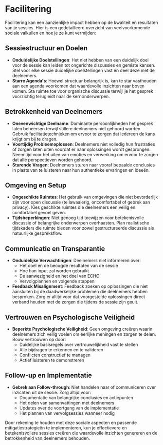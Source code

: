 # Facilitering
Facilitering kan een aanzienlijke impact hebben op de kwaliteit en resultaten van je sessies. Hier is een gedetailleerd overzicht van veelvoorkomende sociale valkuilen en hoe je ze kunt vermijden:

## Sessiestructuur en Doelen
- **Onduidelijke Doelstellingen**: Het niet hebben van een duidelijk doel voor de sessie kan leiden tot ongerichte discussies en gemiste kansen. Stel voor elke sessie duidelijke doelstellingen vast en deel deze met de deelnemers.
- **Starre Agenda's**: Hoewel structuur belangrijk is, kan te star vasthouden aan een agenda voorkomen dat waardevolle inzichten naar boven komen. Sta ruimte toe voor organische discussie terwijl je het gesprek voorzichtig terugleidt naar de kernonderwerpen.

## Betrokkenheid van Deelnemers
- **Onevenwichtige Deelname**: Dominante persoonlijkheden het gesprek laten beheersen terwijl stillere deelnemers niet gehoord worden. Gebruik facilitatietechnieken om ervoor te zorgen dat iedereen de kans krijgt om bij te dragen.
- **Voortijdig Probleemoplossen**: Deelnemers niet volledig hun frustraties of zorgen laten uiten voordat er naar oplossingen wordt gesprongen. Neem tijd voor het uiten van emoties en verwerking om ervoor te zorgen dat alle perspectieven worden gehoord.
- **Sturende Vragen**: Deelnemers sturen naar vooraf bepaalde conclusies in plaats van te luisteren naar hun authentieke ervaringen en ideeën.

## Omgeving en Setup
- **Ongeschikte Ruimtes**: Het gebruik van omgevingen die niet bevorderlijk zijn voor open discussie (te lawaaierig, oncomfortabel of gebrek aan privacy). Kies geschikte ruimtes die deelnemers een veilig en comfortabel gevoel geven.
- **Tijdsbeperkingen**: Niet genoeg tijd toewijzen voor betekenisvolle discussie of belangrijke onderwerpen overhaasten. Plan realistische tijdskaders die ruimte bieden voor zowel gestructureerde discussie als natuurlijke gespreksflow.

## Communicatie en Transparantie
- **Onduidelijke Verwachtingen**: Deelnemers niet informeren over:
  - Het doel en de beoogde resultaten van de sessie
  - Hoe hun input zal worden gebruikt
  - De aanwezigheid en het doel van ECHO
  - Vervolgplannen en volgende stappen
- **Feedback Misalignment**: Feedback zoeken op oplossingen die niet aansluiten bij de daadwerkelijke problemen die deelnemers hebben besproken. Zorg er altijd voor dat voorgestelde oplossingen direct verband houden met de zorgen die tijdens de sessie zijn geuit.

## Vertrouwen en Psychologische Veiligheid
- **Beperkte Psychologische Veiligheid**: Geen omgeving creëren waarin deelnemers zich veilig voelen om eerlijke meningen en zorgen te delen. Bouw vertrouwen op door:
  - Duidelijke basisregels over vertrouwelijkheid vast te stellen
  - Alle bijdragen te erkennen en te valideren
  - Conflicten constructief te managen
  - Actief luisteren te demonstreren

## Follow-up en Implementatie
- **Gebrek aan Follow-through**: Niet handelen naar of communiceren over inzichten uit de sessie. Zorg altijd voor:
  - Documentatie van belangrijke conclusies en actiepunten
  - Het delen van samenvattingen met deelnemers
  - Updates over de voortgang van de implementatie
  - Het plannen van vervolgsessies wanneer nodig

Door rekening te houden met deze sociale aspecten en passende mitigatiestrategieën te implementeren, kun je effectievere en betekenisvollere sessies creëren die waardevolle inzichten genereren en de betrokkenheid van deelnemers behouden. 